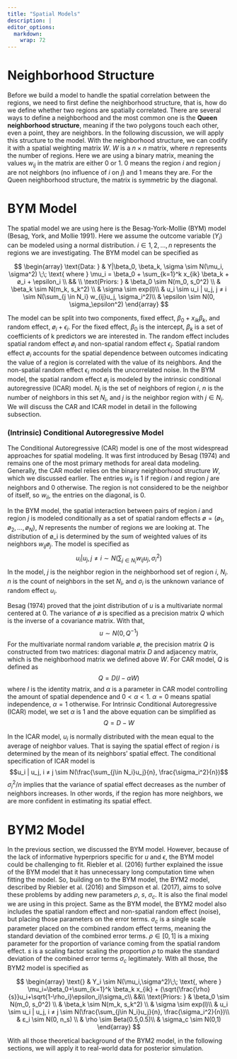 ```yaml
---
title: "Spatial Models"
description: |
editor_options: 
  markdown: 
    wrap: 72
---
```


# Neighborhood Structure

Before we build a model to handle the spatial correlation between the regions, we need to first define the neighborhood structure, that is, how do we define whether two regions are spatially correlated. There are several ways to define a neighborhood and the most common one is the **Queen neighborhood structure**, meaning if the two polygons touch each other, even a point, they are neighbors. In the following discussion, we will apply this structure to the model. With the neighborhood structure, we can codify it with a spatial weighting matrix $W$. $W$ is a $n \times n$ matrix, where $n$ represents the number of regions. Here we are using a binary matrix, meaning the values $w_{ij}$ in the matrix are either 0 or 1. 0 means the region $i$ and region $j$ are not neighbors (no influence of $i$ on $j$) and 1 means they are. For the Queen neighborhood structure, the matrix is symmetric by the diagonal.

# BYM Model

The spatial model we are using here is the Besag-York-Mollie (BYM) model (Besag, York, and Mollie 1991). Here we assume the outcome variable ($Y_i$) can be modeled using a normal distribution. $i \in {1, 2, …, n}$ represents the regions we are investigating. The BYM model can be specified as

$$
\begin{array}
\text{Data: } & Y|\beta_0, \beta_k, \sigma \sim N(\mu_i, \sigma^2) \;\;
\text{ where } \mu_i = \beta_0 + \sum_{k=1}^k x_{ik} \beta_k + ø_i + \epsilon_i \\
&& \\
\text{Priors: } & \beta_0 \sim N(m_0, s_0^2) \\
& \beta_k \sim N(m_k, s_k^2) \\
& \sigma \sim exp(l)\\
& u_i \sim u_i | u_j, j ≠ i \sim N(\sum_{j \in N_i} w_{ij}u_j, \sigma_i^2)\\
& \epsilon \sim N(0, \sigma_\epsilon^2)
\end{array}
$$

The model can be split into two components, fixed effect, $\beta_0 + x_{ik}\beta_k$, and random effect, $ø_i + \epsilon_i$. For the fixed effect, $\beta_0$ is the intercept, $\beta_k$ is a set of coefficients of k predictors we are interested in. The random effect includes spatial random effect $ø_i$ and non-spatial random effect $\epsilon_i$. Spatial random effect $ø_i$ accounts for the spatial dependence between outcomes indicating the value of a region is correlated with the value of its neighbors. And the non-spatial random effect $\epsilon_i$ models the uncorrelated noise. In the BYM model, the spatial random effect $ø_i$ is modeled by the intrinsic conditional autoregressive (ICAR) model. $N_i$ is the set of neighbors of region $i$, $n$ is the number of neighbors in this set $N_i$, and $j$ is the neighbor region with $j \in N_i$. We will discuss the CAR and ICAR model in detail in the following subsection.

### (Intrinsic) Conditional Autoregressive Model

The Conditional Autoregressive (CAR) model is one of the most widespread approaches for spatial modeling. It was first introduced by Besag (1974) and remains one of the most primary methods for areal data modeling. Generally, the CAR model relies on the binary neighborhood structure $W$, which we discussed earlier. The entries $w_{ij}$ is 1 if region $i$ and region $j$ are neighbors and 0 otherwise. The region is not considered to be the neighbor of itself, so $w_{ii}$, the entries on the diagonal, is 0.

In the BYM model, the spatial interaction between pairs of region $i$ and region $j$ is modeled conditionally as a set of spatial random effects $ø = (ø_1, ø_2, …, ø_N)$, $N$ represents the number of regions we are looking at. The distribution of ø_i is determined by the sum of weighted values of its neighbors $w_{ij}ø_j$. The model is specified as $$u_i | u_j, j ≠ i \sim N(\sum_{j \in N_i} w_{ij}u_j, \sigma_i^2)$$ In the model, $j$ is the neighbor region in the neighborhood set of region $i$, $N_i$. $n$ is the count of neighbors in the set $N_i$, and $\sigma_i$ is the unknown variance of random effect $u_i$.

Besag (1974) proved that the joint distribution of $u$ is a multivariate normal centered at 0. The variance of $ø$ is specified as a precision matrix $Q$ which is the inverse of a covariance matrix. With that,
$$u \sim N(0, Q^{-1})$$ 
For the multivariate normal random variable $ø$, the precision matrix $Q$ is constructed from two matrices: diagonal matrix $D$ and adjacency matrix, which is the neighborhood matrix we defined above $W$. For CAR model, $Q$ is defined as 
$$Q = D(I - \alpha W)$$ 
where $I$ is the identity matrix, and $\alpha$ is a parameter in CAR model controlling the amount of spatial dependence and $0 < \alpha < 1$. $\alpha = 0$ means spatial independence, $\alpha = 1$ otherwise. For Intrinsic Conditional Autoregressive (ICAR) model, we set $\alpha$ is 1 and the above equation can be simplified as
$$Q = D - W$$

In the ICAR model, $u_i$ is normally distributed with the mean equal to the average of neighbor values. That is saying the spatial effect of region $i$ is determined by the mean of its neighbors' spatial effect. The conditional specification of ICAR model is 
$$u_i | u_j, i ≠ j \sim N(\frac{\sum_{j\in N_i}u_j}{n}, \frac{\sigma_i^2}{n})$$ 
$\sigma_i^2 /n$ implies that the variance of spatial effect decreases as the number of neighbors increases. In other words, if the region has more neighbors, we are more confident in estimating its spatial effect.


# BYM2 Model
In the previous section, we discussed the BYM model. However, because of the lack of informative hyperpriors specific for $u$ and $\epsilon$, the BYM model could be challenging to fit. Riebler et al. (2016) further explained the issue of the BYM model that it has unnecessary long computation time when fitting the model. So, building on to the BYM model, the BYM2 model, described by Riebler et al. (2016) and Simpson et al. (2017), aims to solve these problems by adding new parameters $\rho$, $s$, $\sigma_c$. It is also the final model we are using in this project. Same as the BYM model, the BYM2 model also includes the spatial random effect and non-spatial random effect (noise), but placing those parameters on the error terms. $\sigma_c$ is a single scale parameter placed on the combined random effect terms, meaning the standard deviation of the combined error terms. $\rho \in [0, 1]$ is a mixing parameter for the proportion of variance coming from the spatial random effect. $s$ is a scaling factor scaling the proportion $\rho$ to make the standard deviation of the combined error terms $\sigma_c$ legitimately. With all those, the BYM2 model is specified as

$$
\begin{array}
\text{} & Y_i \sim N(\mu_i,\sigma^2)\;\;
\text{, where } \mu_i=\beta_0+\sum_{k=1}^k \beta_k x_{ik} + (\sqrt{\frac{\rho}{s}}u_i+\sqrt{1-\rho_i}\epsilon_i)\sigma_c\\
&&\\
\text{Priors: } & \beta_0 \sim N(m_0, s_0^2) \\
& \beta_k \sim N(m_k, s_k^2) \\
& \sigma \sim exp(l)\\
& u_i \sim u_i | u_j, i ≠ j \sim N(\frac{\sum_{j\in N_i}u_j}{n}, \frac{\sigma_i^2}{n})\\
& ε_i \sim N(0, n_s) \\
& \rho \sim Beta(0.5,0.5)\\
& \sigma_c \sim N(0,1)
\end{array}
$$

With all those theoretical background of the BYM2 model, in the following sections, we will apply it to real-world data for posterior simulation.
